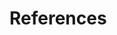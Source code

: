 <!-- ------------------------------------------------------------------- --
  -- END of document:  Below this must not be anything, except the stuff --
  -- concerning the table of abbreviations                               --> 
  

# References {-}

